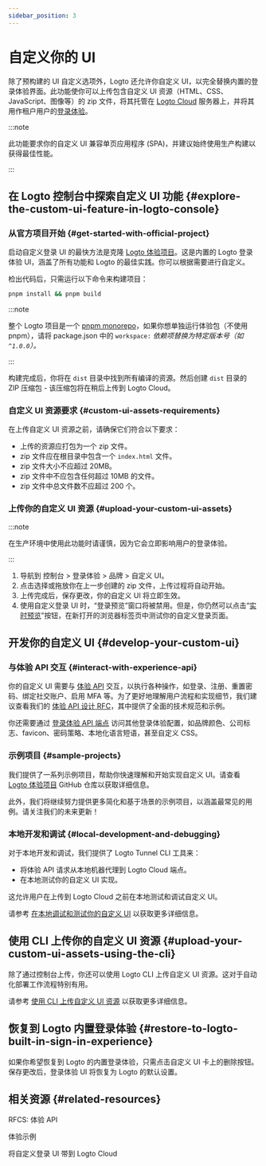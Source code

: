 ```yaml
---
sidebar_position: 3
---
```


# 自定义你的 UI

除了预构建的 UI 自定义选项外，Logto 还允许你自定义 UI，以完全替换内置的登录体验界面。此功能使你可以上传包含自定义 UI 资源（HTML、CSS、JavaScript、图像等）的 zip 文件，将其托管在 [Logto Cloud](https://cloud.logto.io) 服务器上，并将其用作租户用户的[登录体验](/end-user-flows#authentication-flows)。

:::note

此功能要求你的自定义 UI 兼容单页应用程序 (SPA)，并建议始终使用生产构建以获得最佳性能。

:::

## 在 Logto 控制台中探索自定义 UI 功能 \{#explore-the-custom-ui-feature-in-logto-console}

### 从官方项目开始 \{#get-started-with-official-project}

启动自定义登录 UI 的最快方法是克隆 [Logto 体验项目](https://github.com/logto-io/logto/tree/master/packages/experience)。这是内置的 Logto 登录体验 UI，涵盖了所有功能和 Logto 的最佳实践。你可以根据需要进行自定义。

检出代码后，只需运行以下命令来构建项目：

```bash
pnpm install && pnpm build
```

:::note

整个 Logto 项目是一个 [pnpm monorepo](https://pnpm.io/workspaces)，如果你想单独运行体验包（不使用 pnpm），请将 package.json 中的 `workspace:` _依赖项替换为特定版本号（如 `^1.0.0`）。_

:::

构建完成后，你将在 `dist` 目录中找到所有编译的资源。然后创建 `dist` 目录的 ZIP 压缩包 - 该压缩包将在稍后上传到 Logto Cloud。

### 自定义 UI 资源要求 \{#custom-ui-assets-requirements}

在上传自定义 UI 资源之前，请确保它们符合以下要求：

- 上传的资源应打包为一个 zip 文件。
- zip 文件应在根目录中包含一个 `index.html` 文件。
- zip 文件大小不应超过 20MB。
- zip 文件中不应包含任何超过 10MB 的文件。
- zip 文件中总文件数不应超过 200 个。

### 上传你的自定义 UI 资源 \{#upload-your-custom-ui-assets}

:::note

在生产环境中使用此功能时请谨慎，因为它会立即影响用户的登录体验。

:::

1. 导航到 <CloudLink to="/sign-in-experience/branding">控制台 > 登录体验 > 品牌 > 自定义 UI</CloudLink>。
2. 点击选择或拖放你在上一步创建的 zip 文件，上传过程将自动开始。
3. 上传完成后，保存更改，你的自定义 UI 将立即生效。
4. 使用自定义登录 UI 时，“登录预览”窗口将被禁用。但是，你仍然可以点击“[实时预览](/customization/live-preview)”按钮，在新打开的浏览器标签页中测试你的自定义登录页面。

## 开发你的自定义 UI \{#develop-your-custom-ui}

### 与体验 API 交互 \{#interact-with-experience-api}

你的自定义 UI 需要与 [体验 API](https://openapi.logto.io/group/endpoint-experience) 交互，以执行各种操作，如登录、注册、重置密码、绑定社交账户、启用 MFA 等。为了更好地理解用户流程和实现细节，我们建议查看我们的 [体验 API 设计 RFC](https://github.com/logto-io/rfcs/blob/master/draft/0004-experience-api.md)，其中提供了全面的技术规范和示例。

你还需要通过 [登录体验 API 端点](https://openapi.logto.io/operation/operation-getsigninexperienceconfig) 访问其他登录体验配置，如品牌颜色、公司标志、favicon、密码策略、本地化语言短语，甚至自定义 CSS。

### 示例项目 \{#sample-projects}

我们提供了一系列示例项目，帮助你快速理解和开始实现自定义 UI。请查看 [Logto 体验项目](https://github.com/logto-io/experience-samples) GitHub 仓库以获取详细信息。

此外，我们将继续努力提供更多简化和基于场景的示例项目，以涵盖最常见的用例。请关注我们的未来更新！

### 本地开发和调试 \{#local-development-and-debugging}

对于本地开发和调试，我们提供了 Logto Tunnel CLI 工具来：

- 将体验 API 请求从本地机器代理到 Logto Cloud 端点。
- 在本地测试你的自定义 UI 实现。

这允许用户在上传到 Logto Cloud 之前在本地测试和调试自定义 UI。

请参考 [在本地调试和测试你的自定义 UI](/customization/bring-your-ui/debug-and-test-your-custom-ui-locally/) 以获取更多详细信息。

## 使用 CLI 上传你的自定义 UI 资源 \{#upload-your-custom-ui-assets-using-the-cli}

除了通过控制台上传，你还可以使用 Logto CLI 上传自定义 UI 资源。这对于自动化部署工作流程特别有用。

请参考 [使用 CLI 上传自定义 UI 资源](/customization/bring-your-ui/upload-custom-ui-assets-using-cli/) 以获取更多详细信息。

## 恢复到 Logto 内置登录体验 \{#restore-to-logto-built-in-sign-in-experience}

如果你希望恢复到 Logto 的内置登录体验，只需点击自定义 UI 卡上的删除按钮。保存更改后，登录体验 UI 将恢复为 Logto 的默认设置。

## 相关资源 \{#related-resources}

<Url href="https://github.com/logto-io/rfcs/blob/master/draft/0004-experience-api.md#2-sign-in-with-username--password-and-fulfill-email">
  RFCS: 体验 API
</Url>

<Url href="https://github.com/logto-io/experience-samples">体验示例</Url>

<Url href="https://blog.logto.io/bring-your-own-ui">将自定义登录 UI 带到 Logto Cloud</Url>
